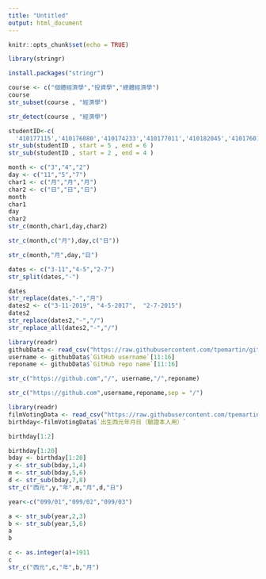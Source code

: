 ```yaml
---
title: "Untitled"
output: html_document
---
```


```r
knitr::opts_chunk$set(echo = TRUE)
```


```r
library(stringr)
```

```r
install.packages("stringr")
```
```r
course <- c("個體經濟學","投資學","總體經濟學")
course
str_subset(course , "經濟學")
```

```r
str_detect(course , "經濟學")
```

```r
studentID<-c(
  '410177115','410176080','410174233','410177011','410182045','410176014')
str_sub(studentID , start = 5 , end = 6 )
str_sub(studentID , start = 2 , end = 4 )
```
```r
month <- c("3","4","2")
day <- c("11","5","7")
char1 <- c("月","月","月")
char2 <- c("日","日","日")
month
char1
day
char2
str_c(month,char1,day,char2)
```

```r
str_c(month,c("月"),day,c("日"))
```

```r
str_c(month,"月",day,"日")
```

```r
dates <- c("3-11","4-5","2-7")
str_split(dates,"-")
```

```r
dates
str_replace(dates,"-","月")
dates2 <- c("3-11-2019", "4-5-2017",  "2-7-2015")
dates2
str_replace(dates2,"-","/")
str_replace_all(dates2,"-","/")
```
```r
library(readr)
githubData <- read_csv("https://raw.githubusercontent.com/tpemartin/github-data/master/githubData.csv")
username <- githubData$`GitHub username`[11:16]
reponame <- githubData$`GitHub repo name`[11:16]
```

```r
str_c("https://github.com","/", username,"/",reponame)
```

```r
str_c("https://github.com",username,reponame,sep = "/")
```
```r
library(readr)
filmVotingData <- read_csv("https://raw.githubusercontent.com/tpemartin/github-data/master/%E7%AC%AC%E4%B8%89%E5%B1%86%E7%B6%93%E6%BF%9F%E6%92%AD%E5%AE%A2%E7%AB%B6%E8%B3%BD%E5%8F%83%E8%B3%BD%E4%BD%9C%E5%93%81%E6%8A%95%E7%A5%A8%E7%B5%90%E6%9E%9C%E6%A8%A3%E6%9C%AC%20-%20Sheet1.csv")
birthday<-filmVotingData$`出生西元年月日（驗證本人用）`
```

```r
birthday[1:2]
```

```r
birthday[1:20]
bday <- birthday[1:20]
y <- str_sub(bday,1,4)
m <- str_sub(bday,5,6)
d <- str_sub(bday,7,8)
str_c("西元",y,"年",m,"月",d,"日")
```

```r
year<-c("099/01","099/02","099/03")
```

```r
a <- str_sub(year,2,3)
b <- str_sub(year,5,6)
a
b
```
```r
c <- as.integer(a)+1911
c
str_c("西元",c,"年",b,"月")
```

